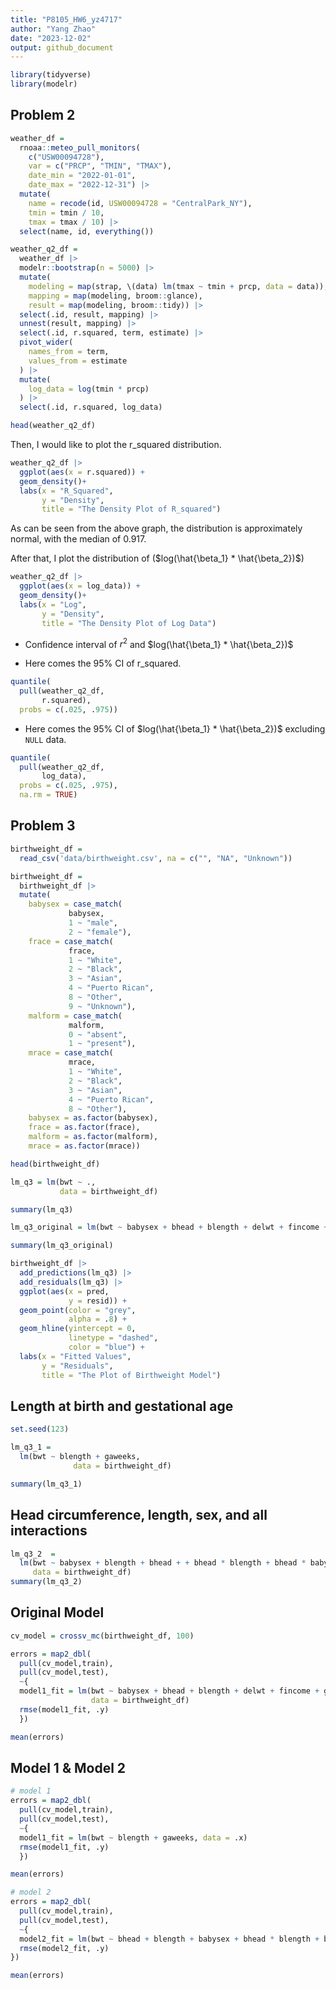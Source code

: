 ```yaml
---
title: "P8105_HW6_yz4717"
author: "Yang Zhao"
date: "2023-12-02"
output: github_document
---
```


```r
library(tidyverse)
library(modelr)
```

## Problem 2

```r
weather_df = 
  rnoaa::meteo_pull_monitors(
    c("USW00094728"),
    var = c("PRCP", "TMIN", "TMAX"), 
    date_min = "2022-01-01",
    date_max = "2022-12-31") |>
  mutate(
    name = recode(id, USW00094728 = "CentralPark_NY"),
    tmin = tmin / 10,
    tmax = tmax / 10) |>
  select(name, id, everything())
```

```r
weather_q2_df =
  weather_df |> 
  modelr::bootstrap(n = 5000) |> 
  mutate(
    modeling = map(strap, \(data) lm(tmax ~ tmin + prcp, data = data)),
    mapping = map(modeling, broom::glance),
    result = map(modeling, broom::tidy)) |>
  select(.id, result, mapping) |> 
  unnest(result, mapping) |>
  select(.id, r.squared, term, estimate) |>
  pivot_wider(
    names_from = term,
    values_from = estimate
  ) |>
  mutate(
    log_data = log(tmin * prcp)
  ) |>
  select(.id, r.squared, log_data)

head(weather_q2_df)
```

Then, I would like to plot the r_squared distribution.

```r

weather_q2_df |>
  ggplot(aes(x = r.squared)) +
  geom_density()+
  labs(x = "R_Squared",
       y = "Density",
       title = "The Density Plot of R_squared")

```

As can be seen from the above graph, the distribution is approximately normal, with the median of 0.917. 

After that, I plot the distribution of ($log(\hat{\beta_1} * \hat{\beta_2})$)

```r

weather_q2_df |>
  ggplot(aes(x = log_data)) +
  geom_density()+
  labs(x = "Log",
       y = "Density",
       title = "The Density Plot of Log Data")

```

* Confidence interval of ${r^2}$ and $log(\hat{\beta_1} * \hat{\beta_2})$

* Here comes the 95% CI of r_squared.

```r

quantile(
  pull(weather_q2_df,
       r.squared),
  probs = c(.025, .975))

```

* Here comes the 95% CI of $log(\hat{\beta_1} * \hat{\beta_2})$ excluding `NULL` data.

```r

quantile(
  pull(weather_q2_df,
       log_data),
  probs = c(.025, .975),
  na.rm = TRUE)

```

## Problem 3


```r

birthweight_df =
  read_csv('data/birthweight.csv', na = c("", "NA", "Unknown"))

birthweight_df =
  birthweight_df |>
  mutate(
    babysex = case_match(
             babysex,
             1 ~ "male",
             2 ~ "female"),
    frace = case_match(
             frace,
             1 ~ "White", 
             2 ~ "Black", 
             3 ~ "Asian", 
             4 ~ "Puerto Rican", 
             8 ~ "Other", 
             9 ~ "Unknown"),
    malform = case_match(
             malform,
             0 ~ "absent",
             1 ~ "present"),
    mrace = case_match(
             mrace,
             1 ~ "White", 
             2 ~ "Black", 
             3 ~ "Asian", 
             4 ~ "Puerto Rican", 
             8 ~ "Other"),
    babysex = as.factor(babysex),
    frace = as.factor(frace),
    malform = as.factor(malform),
    mrace = as.factor(mrace))

head(birthweight_df)

```


```r

lm_q3 = lm(bwt ~ .,
           data = birthweight_df)

summary(lm_q3)

lm_q3_original = lm(bwt ~ babysex + bhead + blength + delwt + fincome + gaweeks +mheight + momage + parity + ppwt + smoken, data = birthweight_df)

summary(lm_q3_original)

```


```r

birthweight_df |>
  add_predictions(lm_q3) |>
  add_residuals(lm_q3) |>
  ggplot(aes(x = pred,
             y = resid)) +
  geom_point(color = "grey",
             alpha = .8) +
  geom_hline(yintercept = 0,
             linetype = "dashed",
             color = "blue") +
  labs(x = "Fitted Values",
       y = "Residuals",
       title = "The Plot of Birthweight Model")

```

## Length at birth and gestational age

```r

set.seed(123)

lm_q3_1 = 
  lm(bwt ~ blength + gaweeks,
              data = birthweight_df)

summary(lm_q3_1)

```

## Head circumference, length, sex, and all interactions

```r

lm_q3_2  =  
  lm(bwt ~ babysex + blength + bhead + + bhead * blength + bhead * babysex + blength * babysex, 
     data = birthweight_df)
summary(lm_q3_2)

```

## Original Model

```r

cv_model = crossv_mc(birthweight_df, 100)

errors = map2_dbl(
  pull(cv_model,train),
  pull(cv_model,test), 
  ~{
  model1_fit = lm(bwt ~ babysex + bhead + blength + delwt + fincome + gaweeks + mheight + momage + parity + ppwt + smoken,
                  data = birthweight_df)
  rmse(model1_fit, .y)
  })

mean(errors)

```

## Model 1 & Model 2

```r
# model 1
errors = map2_dbl(
  pull(cv_model,train),
  pull(cv_model,test), 
  ~{
  model1_fit = lm(bwt ~ blength + gaweeks, data = .x)
  rmse(model1_fit, .y)
  })

mean(errors)

# model 2
errors = map2_dbl(
  pull(cv_model,train),
  pull(cv_model,test),  
  ~{
  model2_fit = lm(bwt ~ bhead + blength + babysex + bhead * blength + bhead * babysex + blength * babysex, data = .x)
  rmse(model2_fit, .y)
})

mean(errors)

```



